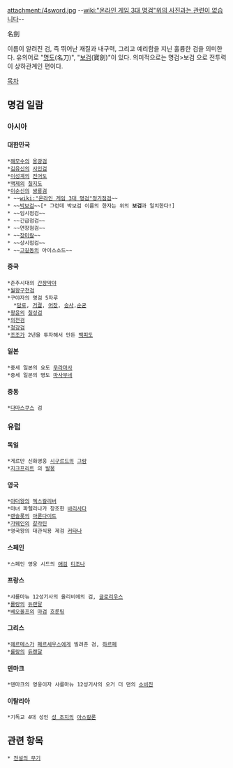 attachment:/4sword.jpg
--[[wiki:"온라인 게임 3대 명검"위의 사진과는 관련이 없습니다]]--

名劍

이름이 알려진 검, 즉 뛰어난 재질과 내구력, 그리고 예리함을 지닌 훌륭한 검을 의미한다. 유의어로 "[[명도]](名刀)", "[[보검]](寶劍)"이 있다. 의미적으로는 명검>보검 으로 전투력이 상하관계인 편이다.

[[목차]]
== 명검 일람 ==
=== 아시아 ===
==== 대한민국 ====
 *[[해모수]]의 [[용광검]]
 *[[김유신]]의 [[사인검]]
 *[[이성계]]의 [[전어도]]
 *[[백제]]의 [[칠지도]]
 *[[이순신]]의 [[쌍룡검]]
 * ~~[[wiki:"온라인 게임 3대 명검"정기점검]]~~
 * ~~[[박보검]]~~[* 그런데 박보검 이름의 한자는 위의 '''보검'''과 일치한다!]
 * ~~임시점검~~
 * ~~긴급점검~~
 * ~~연장점검~~
 * ~~[[장미칼]]~~
 * ~~상시점검~~
 * ~~[[고길동]]의 아이스소드~~
==== 중국 ====
 *춘추시대의 [[간장막야]]
 *[[월왕구천검]]
 *구야자의 명검 5자루
   *[[담로]], [[거궐]], [[어장]], [[승사]],[[순균]]
 *[[왕윤]]의 [[칠성검]]
 *[[의천검]]
 *[[청강검]]
 *[[조조]]가 2년을 투자해서 만든 [[백피도]]
==== 일본 ====
 *중세 일본의 요도 [[무라마사]]
 *중세 일본의 명도 [[마사무네]]
==== 중동 ====
 *[[다마스쿠스]] 검
=== 유럽 ===
==== 독일 ====
 *게르만 신화영웅 [[시구르드]]의 [[그람]]
 *[[지크프리트]] 의 [[발뭉]]
==== 영국 ====
 *[[아더왕]]의 [[엑스칼리버]]
 *마녀 파렐리나가 창조한 [[바리사다]]
 *[[랜슬롯]]의 [[아론다이트]]
 *[[가웨인]]의 [[갈라틴]]
 *영국왕의 대관식용 제검 [[커타나]]
==== 스페인 ====
 *스페인 영웅 시드의 [[애검]] [[티조나]]
==== 프랑스 ====
 *샤를마뉴 12성기사의 올리비에의 검, [[글로리우스]]
 *[[롤랑]]의 [[듀랜달]]
 *[[베오울프]]의 [[마검]] [[흐룬팅]]
==== 그리스 ====
 *[[헤르메스]]가 [[페르세우스]]에게 빌려준 검, [[하르페]]
 *[[롤랑]]의 [[듀랜달]]
==== 덴마크 ====
 *덴마크의 영웅이자 샤를마뉴 12성기사의 오거 더 댄의 [[소비진]]
==== 이탈리아 ====
 *기독교 4대 성인 [[성 조지]]의 [[아스칼론]]

== 관련 항목 ==
 * [[전설의 무기]]
